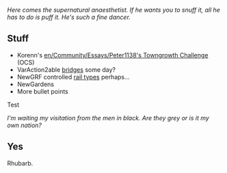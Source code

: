 {{en/Archive/Community/Users/Infobox Developer|
realname=Peter|
birthyear=1138|
codingspec=NewGRF Masochist|
currentstat=Active|
website=Lies|
}}

''Here comes the supernatural anaesthetist. If he wants you to snuff it, all he has to do is puff it. He's such a fine dancer.''

== Stuff ==

* Korenn's [[en/Community/Essays/Peter1138's Towngrowth Challenge]] (OCS)
* VarAction2able [[en/Peter1138/NewBridges|bridges]] some day?
* NewGRF controlled [[en/Archive/Development/Railtypes|rail types]] perhaps...
* NewGardens
* More bullet points

Test

''I'm waiting my visitation from the men in black. Are they grey or is it my own nation?''

== Yes ==

Rhubarb.
